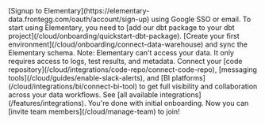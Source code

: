 <Steps>
  <Step title="Create an account">
    [Signup to Elementary](https://elementary-data.frontegg.com/oauth/account/sign-up) using Google SSO or email.
  </Step>
  <Step title="Install Elementary dbt package">
    To start using Elementary, you need to [add our dbt package to your dbt project](/cloud/onboarding/quickstart-dbt-package).
  </Step>
  <Step title="Connect your data warehouse">
    [Create your first environment](/cloud/onboarding/connect-data-warehouse) and sync the Elementary schema.  
    Note: Elementary can't access your data. It only requires access to logs, test results, and metadata.
  </Step>
  <Step title="Connect your stack" icon="party-horn">
Connect your [code repository](/cloud/integrations/code-repo/connect-code-repo), [messaging tools](/cloud/guides/enable-slack-alerts), and [BI platforms](/cloud/integrations/bi/connect-bi-tool) to get full visibility and collaboration across your data workflows. See [all available integrations](/features/integrations).
  </Step>
  <Step title="Invite your team!" icon="party-horn">
    You're done with initial onboarding. Now you can [invite team members](/cloud/manage-team) to join!
  </Step>
</Steps>

